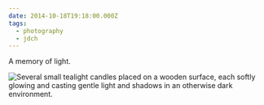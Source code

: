 ```yaml
---
date: 2014-10-18T19:18:00.000Z
tags:
  - photography
  - jdch
---
```

A memory of light.

![Several small tealight candles placed on a wooden surface, each softly glowing and casting gentle light and shadows in an otherwise dark environment.](../../assets/photos/20141018-IMG_0582.jpg)
